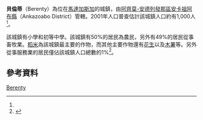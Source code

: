 {{Infobox settlement
|official_name = 貝倫蒂
|other_name =
|native_name = Berenty
|nickname =
|settlement_type = 
|motto =
|pushpin_map = Madagascar
|pushpin_label_position =bottom
|pushpin_map_caption =貝倫蒂在馬達加斯加的位置
|pushpin_mapsize =180
|coordinates_region = MG
|subdivision_type = 國家
|subdivision_name = {{MAD}}
|subdivision_type1 = {{le|區 (馬達加斯加)|Regions of Madagascar|區}}
|subdivision_name1 = [[阿齊莫-安德列發那區|阿齊莫-安德列發那區]]
|subdivision_type2 = {{le|縣 (馬達加斯加)|Districts of Madagascar|縣}}
|subdivision_name2 = [[安卡祖阿布縣|安卡祖阿布縣]]
|population_as_of = 2001
|population_footnotes = <ref name="pop"/>
|population_total = 1000
|population_note =
|population_density_km2 =
|population_density_urban_sq_mi =
|population_blank1_title =民族
|population_blank1 = {{le|巴拉人|Bara people}}
|population_blank2_title =宗教
|population_blank2 =
|timezone = [[東非時間|EAT]]
|utc_offset = +3
|timezone_DST = 
|utc_offset_DST = 
|coordinates_display = inline,title
|latd=22 |latm=10 |lats= |latNS=S
|longd=45|longm=04 |longs= |longEW=E
|elevation_footnotes=
|elevation_m = 399
|elevation_ft =
}}

'''貝倫蒂'''（Berenty）為位在[[馬達加斯加|馬達加斯加]]的城鎮，由[[阿齊莫-安德列發那區|阿齊莫-安德列發那區]][[安卡祖阿布縣|安卡祖阿布縣]]（Ankazoabo District）管轄。2001年人口普查估計該城鎮人口約有1,000人<ref name="pop"/>。

該城鎮有小學和初等中學。該城鎮有50%的居民為農民，另外有49%的居民從事畜牧業。[[稻米|稻米]]為該城鎮最主要的作物，而其他主要作物還有[[花生|花生]]以及[[木薯|木薯]]等。另外從事服務業的居民僅佔該城鎮人口總數的1%<ref name="pop">{{cite web | url=http://www.ilo.cornell.edu/ilo/data.html | title=ILO census data | publisher=[[Cornell_University|Cornell University]] | year=2002 | accessdate=2008-03-12 | archive-date=2018-10-11 | archive-url=https://web.archive.org/web/20181011035214/http://www.ilo.cornell.edu/ilo/data.html | dead-url=no }}</ref>。

== 參考資料 ==
{{reflist}}

{{阿齊莫-安德列發那區}}

[[Category:阿齊莫-安德列發那區聚居地|Berenty]]

{{Madagascar-geo-stub}}